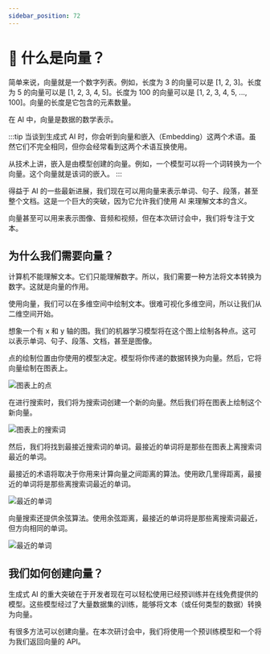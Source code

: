 ```yaml
---
sidebar_position: 72
---
```


# 📘 什么是向量？

简单来说，向量就是一个数字列表。例如，长度为 3 的向量可以是 [1, 2, 3]。长度为 5 的向量可以是 [1, 2, 3, 4, 5]。长度为 100 的向量可以是 [1, 2, 3, 4, 5, ..., 100]。向量的长度是它包含的元素数量。

在 AI 中，向量是数据的数学表示。

:::tip
当谈到生成式 AI 时，你会听到向量和嵌入（Embedding）这两个术语。虽然它们不完全相同，但你会经常看到这两个术语互换使用。

从技术上讲，嵌入是由模型创建的向量。例如，一个模型可以将一个词转换为一个向量。这个向量就是该词的嵌入。
:::

得益于 AI 的一些最新进展，我们现在可以用向量来表示单词、句子、段落，甚至整个文档。这是一个巨大的突破，因为它允许我们使用 AI 来理解文本的含义。

向量甚至可以用来表示图像、音频和视频，但在本次研讨会中，我们将专注于文本。

## 为什么我们需要向量？

计算机不能理解文本。它们只能理解数字。所以，我们需要一种方法将文本转换为数字。这就是向量的作用。

使用向量，我们可以在多维空间中绘制文本。很难可视化多维空间，所以让我们从二维空间开始。

想象一个有 x 和 y 轴的图。我们的机器学习模型将在这个图上绘制各种点。这可以表示单词、句子、段落、文档，甚至是图像。

点的绘制位置由你使用的模型决定。模型将你传递的数据转换为向量。然后，它将向量绘制在图表上。

![图表上的点](/img/7-vector-search/1-vectors.png)

在进行搜索时，我们将为搜索词创建一个新的向量。然后我们将在图表上绘制这个新向量。

![图表上的搜索词](/img/7-vector-search/2-vector-query.png)

然后，我们将找到最接近搜索词的单词。最接近的单词将是那些在图表上离搜索词最近的单词。

最接近的术语将取决于你用来计算向量之间距离的算法。使用欧几里得距离，最接近的单词将是那些离搜索词最近的单词。

![最近的单词](/img/7-vector-search/3-euclidean.png)

向量搜索还提供余弦算法。使用余弦距离，最接近的单词将是那些离搜索词最近，但方向相同的单词。

![最近的单词](/img/7-vector-search/4-cosine.png)

## 我们如何创建向量？

生成式 AI 的重大突破在于开发者现在可以轻松使用已经预训练并在线免费提供的模型。这些模型经过了大量数据集的训练，能够将文本（或任何类型的数据）转换为向量。

有很多方法可以创建向量。在本次研讨会中，我们将使用一个预训练模型和一个将为我们返回向量的 API。